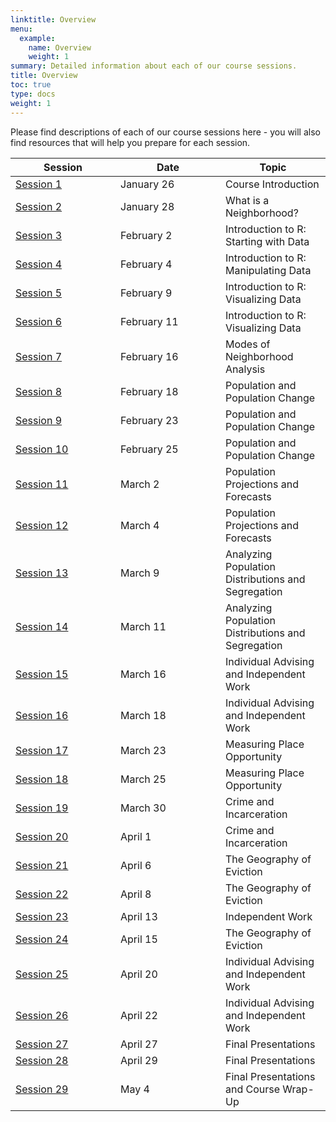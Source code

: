 ```yaml
---
linktitle: Overview
menu:
  example:
    name: Overview
    weight: 1
summary: Detailed information about each of our course sessions.
title: Overview
toc: true
type: docs
weight: 1
---
```


Please find descriptions of each of our course sessions here - you will also find resources that will help you prepare for each session.

| Session | Date | Topic |
|-|-|-|
| [Session 1](01-course_introduction/) | January 26 | Course Introduction |
| [Session 2](02-what_is_a_neighborhood/) | January 28 | What is a Neighborhood? |
| [Session 3](03-starting_with_data/) | February 2 | Introduction to R: Starting with Data |
| [Session 4](04-manipulating_data) | February 4 | Introduction to R: Manipulating Data |
| [Session 5](05-visualizing_data_pt1) | February 9 | Introduction to R: Visualizing Data |
| [Session 6](06-visualizing_data_pt2) | February 11 | Introduction to R: Visualizing Data |
| [Session 7](07-modes_of_analysis) | February 16 | Modes of Neighborhood Analysis |
| [Session 8](08-population_pt1) | February 18 | Population and Population Change |
| [Session 9](09-population_pt2) | February 23 | Population and Population Change |
| [Session 10](10-population_pt3) | February 25 | Population and Population Change |
| [Session 11](11-population_projection_pt1) | March 2 | Population Projections and Forecasts |
| [Session 12](12-population_projection_pt2) | March 4 | Population Projections and Forecasts |
| [Session 13](13-population_segregation_pt1) | March 9 | Analyzing Population Distributions and Segregation |
| [Session 14](14-population_segregation_pt2) | March 11 | Analyzing Population Distributions and Segregation |
| [Session 15](15-individual_advising_pt1) | March 16 | Individual Advising and Independent Work |
| [Session 16](16-individual_advising_pt2) | March 18 | Individual Advising and Independent Work |
| [Session 17](17-place_opportunity_pt1) | March 23 | Measuring Place Opportunity |
| [Session 18](18-place_opportunity_pt2) | March 25 | Measuring Place Opportunity |
| [Session 19](19-crime_incarceration_pt1) | March 30 | Crime and Incarceration |
| [Session 20](20-crime_incarceration_pt2) | April 1 | Crime and Incarceration |
| [Session 21](21-covid_cases_pt1) | April 6 | The Geography of Eviction |
| [Session 22](22-covid_cases_pt2) | April 8 | The Geography of Eviction |
| [Session 23](23-independent_work) | April 13 | Independent Work |
| [Session 24](24-covid_cases_pt3) | April 15 | The Geography of Eviction |
| [Session 25](25-individual_advising_pt1) | April 20 | Individual Advising and Independent Work |
| [Session 26](26-individual_advising_pt2) | April 22 | Individual Advising and Independent Work |
| [Session 27](27-final_presentations_pt1) | April 27 | Final Presentations |
| [Session 28](28-final_presentations_pt2) | April 29 | Final Presentations |
| [Session 29](29-final_presentations_pt3) | May 4    | Final Presentations and Course Wrap-Up |
